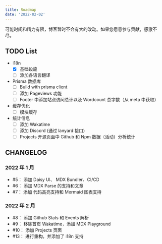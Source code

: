 ```yaml
---
title: Roadmap
date: '2022-02-02'
---
```


可能时间和精力有限，博客暂时不会有大的改动。如果您愿意参与贡献，感激不尽。

## TODO List

- I18n
  - [x] 基础设施
  - [ ] 添加各语言翻译
- Prisma 数据库
  - [ ] Build with prisma client
  - [ ] 添加 Pageviews 功能
  - [ ] Footer 中添加站点访问总计以及 Wordcount 总字数（从 meta 中获取）
- 缓存优化
  - [ ] 模块缓存
- 统计信息
  - [ ] 添加 Wakatime
  - [ ] 添加 Discord (通过 lanyard 接口)
  - [ ] Projects 开源页面中 Github 和 Npm 数据（活动）分析统计

## CHANGELOG

### 2022 年 1 月

- #5： 添加 Daisy UI、 MDX Bundler、CI/CD
- #6： 添加 MDX Parse 的支持和文章
- #7： 添加 代码高亮支持和 Mermaid 图表支持

### 2022 年 2 月

- #8： 添加 Github Stats 和 Events 解析
- #9： 移除首页 Wakatime，添加 MDX Playground
- #10： 添加 Projects 页面
- #13： 进行重构，并添加了 i18n 支持
